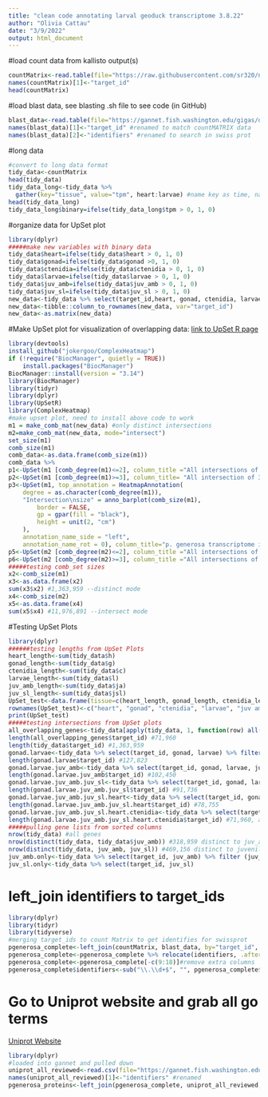```yaml
---
title: "clean code annotating larval geoduck transcriptome 3.8.22"
author: "Olivia Cattau"
date: "3/9/2022"
output: html_document
---
```

#load count data from kallisto output(s)
```r
countMatrix<-read.table(file="https://raw.githubusercontent.com/sr320/nb-2022/main/P_generosa/analyses/kallisto-0207.isoform.counts.matrix", header=TRUE, sep = '\t')
names(countMatrix)[1]<-"target_id"
head(countMatrix)
```

#load blast data, see blasting .sh file to see code (in GitHub)
```r
blast_data<-read.table(file="https://gannet.fish.washington.edu/gigas/data/p.generosa/Panopea-generosa-uniprot_blastx.tab")
names(blast_data)[1]<-"target_id" #renamed to match countMATRIX data
names(blast_data)[2]<-"identifiers" #renamed to search in swiss prot 
```
#long data
```r
#convert to long data format 
tidy_data<-countMatrix
head(tidy_data)
tidy_data_long<-tidy_data %>%
  gather(key="tissue", value="tpm", heart:larvae) #name key as time, name value as tpm, gather columns heart:larvae, converts wide to long format
head(tidy_data_long)
tidy_data_long$binary=ifelse(tidy_data_long$tpm > 0, 1, 0)
```

#organize data for UpSet plot
```r
library(dplyr)
#####make new variables with binary data
tidy_data$heart=ifelse(tidy_data$heart > 0, 1, 0)
tidy_data$gonad=ifelse(tidy_data$gonad >0, 1, 0)
tidy_data$ctenidia=ifelse(tidy_data$ctenidia > 0, 1, 0)
tidy_data$larvae=ifelse(tidy_data$larvae > 0, 1, 0)
tidy_data$juv_amb=ifelse(tidy_data$juv_amb > 0, 1, 0)
tidy_data$juv_sl=ifelse(tidy_data$juv_sl > 0, 1, 0)
new_data<-tidy_data %>% select(target_id,heart, gonad, ctenidia, larvae, juv_amb, juv_sl)
new_data<-tibble::column_to_rownames(new_data, var="target_id")
new_data<-as.matrix(new_data)
```

#Make UpSet plot for visualization of overlapping data: 
[link to UpSet R page](https://jokergoo.github.io/ComplexHeatmap-reference/book/upset-plot.html#upset-mode)
```r
library(devtools)
install_github("jokergoo/ComplexHeatmap")
if (!require("BiocManager", quietly = TRUE))
    install.packages("BiocManager")
BiocManager::install(version = "3.14")
library(BiocManager)
library(tidyr)
library(dplyr)
library(UpSetR)
library(ComplexHeatmap)
#make upset plot, need to install above code to work 
m1 = make_comb_mat(new_data) #only distinct intersections
m2=make_comb_mat(new_data, mode="intersect")
set_size(m1)
comb_size(m1)
comb_data<-as.data.frame(comb_size(m1))
comb_data %>% 
p1<-UpSet(m1 [comb_degree(m1)<=2], column_title ="All intersections of 2 or less") #intersections 2 or less
p2<-UpSet(m1 [comb_degree(m1)>=3], column_title= "All intersection of 3 or more") #intersections 3 or more
p3<-UpSet(m1, top_annotation = HeatmapAnnotation(
    degree = as.character(comb_degree(m1)),
    "Intersection\nsize" = anno_barplot(comb_size(m1), 
        border = FALSE, 
        gp = gpar(fill = "black"), 
        height = unit(2, "cm")
    ), 
    annotation_name_side = "left", 
    annotation_name_rot = 0), column_title="p. generosa transcriptome intersecting intersections") #distinct mode
p5<-UpSet(m2 [comb_degree(m2)<=2], column_title ="All intersections of 2 or less")
p6<-UpSet(m2 [comb_degree(m2)>=3], column_title ="All intersections of 2 or less")
#####testing comb_set sizes
x2<-comb_size(m1)
x3<-as.data.frame(x2)
sum(x3$x2) #1,363,959 --distinct mode
x4<-comb_size(m2)
x5<-as.data.frame(x4)
sum(x5$x4) #11,976,891 --intersect mode
```

#Testing UpSet Plots
```r
library(dplyr)
######testing lengths from UpSet Plots
heart_length<-sum(tidy_data$h)
gonad_length<-sum(tidy_data$g)
ctenidia_length<-sum(tidy_data$c)
larvae_length<-sum(tidy_data$l)
juv_amb_length<-sum(tidy_data$ja)
juv_sl_length<-sum(tidy_data$jsl)
UpSet_test<-data.frame(tissue=c(heart_length, gonad_length, ctenidia_length, larvae_length, juv_amb_length, juv_sl_length))
rownames(UpSet_test)<-c("heart", "gonad", "ctenidia", "larvae", "juv ambient", "juv low oa")
print(UpSet_test)
#####testing intersections from UpSet plots
all_overlapping_genes<-tidy_data[apply(tidy_data, 1, function(row) all(row !=0)),]#remove all rows with zeros, creates data frame with all overlapping genes
length(all_overlapping_genes$target_id) #71,960
length(tidy_data$target_id) #1,363,959
gonad.larvae<-tidy_data %>% select(target_id, gonad, larvae) %>% filter(gonad > 0, larvae >0) 
length(gonad.larvae$target_id) #127,823
gonad.larvae.juv_amb<-tidy_data %>% select(target_id, gonad, larvae, juv_amb) %>% filter(gonad > 0, larvae >0, juv_amb >0) 
length(gonad.larvae.juv_amb$target_id) #102,450
gonad.larvae.juv_amb.juv_sl<-tidy_data %>% select(target_id, gonad, larvae, juv_amb, juv_sl) %>% filter(gonad > 0, larvae >0, juv_amb >0, juv_sl > 0) 
length(gonad.larvae.juv_amb.juv_sl$target_id) #91,736
gonad.larvae.juv_amb.juv_sl.heart<-tidy_data %>% select(target_id, gonad, larvae, juv_amb, juv_sl, heart) %>% filter(gonad > 0, larvae >0, juv_amb >0, juv_sl > 0, heart>0) 
length(gonad.larvae.juv_amb.juv_sl.heart$target_id) #78,755
gonad.larvae.juv_amb.juv_sl.heart.ctenidia<-tidy_data %>% select(target_id, gonad, larvae, juv_amb, juv_sl, heart, ctenidia) %>% filter(gonad > 0, larvae >0, juv_amb >0, juv_sl > 0, heart>0, ctenidia > 0)
length(gonad.larvae.juv_amb.juv_sl.heart.ctenidia$target_id) #71,960, agrees with all_overlapping_genes
#####pulling gene lists from sorted columns
nrow(tidy_data) #all genes
nrow(distinct(tidy_data, tidy_data$juv_amb)) #318,959 distinct to juv_amb
nrow(distinct(tidy_data, juv_amb, juv_sl)) #469,156 distinct to juveniles 
juv_amb.only<-tidy_data %>% select(target_id, juv_amb) %>% filter (juv_amb > 0) %>% select(target_id)
juv_sl.only<-tidy_data %>% select(target_id, juv_sl) 
```

# left_join identifiers to target_ids
```r
library(dplyr)
library(tidyr)
library(tidyverse)
#merging target_ids to count Matrix to get identifies for swissprot
pgenerosa_complete<-left_join(countMatrix, blast_data, by="target_id", all=TRUE)#join data
pgenerosa_complete<-pgenerosa_complete %>% relocate(identifiers, .after = target_id)#move column
pgenerosa_complete<-pgenerosa_complete[-c(9:18)]#remove extra columns
pgenerosa_complete$identifiers<-sub("\\.\\d+$", "", pgenerosa_complete$identifiers)#remove extra decimal point for joining purposes
```

# Go to Uniprot website and grab all go terms
[Uniprot Website](https://www.uniprot.org/uniprot/?query=*&fil=reviewed%3Ayes#)
```r
library(dplyr)
#loaded into gannet and pulled down
uniprot_all_reviewed<-read.csv(file="https://gannet.fish.washington.edu/gigas/uniprot-reviewed_yes.tab", sep='\t', header=TRUE)
names(uniprot_all_reviewed)[1]<-"identifiers" #renamed
pgenerosa_proteins<-left_join(pgenerosa_complete, uniprot_all_reviewed, by ="identifiers")
```

